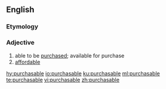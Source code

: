 ==English==

===Etymology===
{{suffix|purchase|able|lang=en}}

===Adjective===
{{en-adj}}

# able to be [[purchase]]d; available for purchase
# [[affordable]]

[[hy:purchasable]]
[[io:purchasable]]
[[ku:purchasable]]
[[ml:purchasable]]
[[te:purchasable]]
[[vi:purchasable]]
[[zh:purchasable]]